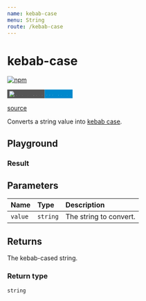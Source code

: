 ```yaml
---
name: kebab-case
menu: String
route: /kebab-case
---
```



# kebab-case
[![npm](https://nodei.co/npm/@queso/kebab-case.svg?downloads=true)](https://nodei.co/npm/@queso/kebab-case/)

<svg width="151.3" height="20" viewBox="0 0 1513 200" xmlns="http://www.w3.org/2000/svg">
  <g>
    <rect fill="#555" width="864" height="200"/>
    <rect fill="#08C" x="864" width="649" height="200"/>
  </g>
  <g fill="#fff" textAnchor="start" fontFamily="Verdana,DejaVu Sans,sans-serif" fontSize="110">
    <text x="220" y="148" textLength="604" fill="#000" opacity="0.1">min + gzip</text>
    <text x="210" y="138" textLength="604">min + gzip</text>
    <text x="919" y="148" textLength="549" fill="#000" opacity="0.1">200 bytes</text>
    <text x="909" y="138" textLength="549">200 bytes</text>
  </g>
  <image x="40" y="35" width="130" height="132" href="https://queso.surge.sh/public/favicon.png"/>
</svg>

[source](https://github.com/jedmao/queso/blob/master/src/packages/kebab-case/kebabCase.ts)

Converts a string value into [kebab case](https://en.wikipedia.org/wiki/Kebab_case).

## Playground


<Editor
	jsFunc="var%20kebabCase%20%3D%20%28function%20%28%29%20%7B%0A%09%27use%20strict%27%3B%0A%0A%09const%20allCapitalLetterGroups%20%3D%20/%5BA-Z%C0-%D6%D9-%DD%5D+/g%3B%0A%09const%20allLowercaseWords%20%3D%20/%5Ba-z%E0-%F6%F9-%FD%5D+/g%3B%0A%09/**%0A%09%20*%09Converts%20a%20string%20value%20into%20%5Bkebab%20case%5D%28https%3A//en.wikipedia.org/wiki/Kebab_case%29.%0A%09%20*%20@param%20value%20The%20string%20to%20convert.%0A%09%20*%20@category%20String%0A%09%20*%20@returns%20The%20kebab-cased%20string.%0A%09%20*%20@example%0A%09kebabCase%28%27fooBARBaz%27%29%0A%09//%20%3D%3E%20%27foo-bar-baz%27%0A%09%20*/%0A%09function%20kebabCase%28value%29%20%7B%0A%09%09const%20words%20%3D%20value%0A%09%09%09.replace%28allCapitalLetterGroups%2C%20brokenLowered%29%0A%09%09%09.match%28allLowercaseWords%29%3B%0A%09%09return%20words%20%3F%20words.join%28%27-%27%29%20%3A%20%27%27%0A%09%09function%20brokenLowered%28s%29%20%7B%0A%09%09%09return%20%28%0A%09%09%09%09%27%20%27%20+%0A%09%09%09%09%28s.length%20%3E%202%20%3F%20s.slice%280%2C%20-1%29%20+%20%27%20%27%20+%20s.slice%28-1%29%20%3A%20s%29.toLowerCase%28%29%0A%09%09%09%29%0A%09%09%7D%0A%09%7D%0A%0A%09return%20kebabCase%3B%0A%0A%7D%28%29%29%3B%0A"
	tsFunc="const%20allCapitalLetterGroups%20%3D%20/%5BA-Z%C0-%D6%D9-%DD%5D+/g%0Aconst%20allLowercaseWords%20%3D%20/%5Ba-z%E0-%F6%F9-%FD%5D+/g%0A%0A/**%0A%20*%09Converts%20a%20string%20value%20into%20%5Bkebab%20case%5D%28https%3A//en.wikipedia.org/wiki/Kebab_case%29.%0A%20*%20@param%20value%20The%20string%20to%20convert.%0A%20*%20@category%20String%0A%20*%20@returns%20The%20kebab-cased%20string.%0A%20*%20@example%0AkebabCase%28%27fooBARBaz%27%29%0A//%20%3D%3E%20%27foo-bar-baz%27%0A%20*/%0Afunction%20kebabCase%28value%3A%20string%29%20%7B%0A%09const%20words%20%3D%20value%0A%09%09.replace%28allCapitalLetterGroups%2C%20brokenLowered%29%0A%09%09.match%28allLowercaseWords%29%0A%09return%20words%20%3F%20words.join%28%27-%27%29%20%3A%20%27%27%0A%0A%09function%20brokenLowered%28s%3A%20string%29%20%7B%0A%09%09return%20%28%0A%09%09%09%27%20%27%20+%0A%09%09%09%28s.length%20%3E%202%20%3F%20s.slice%280%2C%20-1%29%20+%20%27%20%27%20+%20s.slice%28-1%29%20%3A%20s%29.toLowerCase%28%29%0A%09%09%29%0A%09%7D%0A%7D%0A"
	value="kebabCase%28%27fooBARBaz%27%29%3B%0A"
/>

### Result

<div id="editor-result" />

## Parameters

| Name    | Type     | Description            |
| :------ | :------- | :--------------------- |
| `value` | `string` | The string to convert. |

## Returns

The kebab-cased string.

### Return type

```ts
string
```
